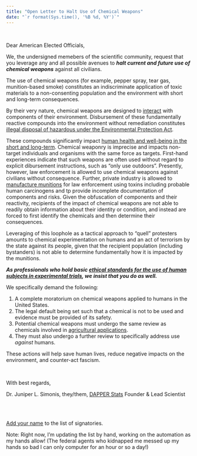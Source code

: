 ```yaml
---
title: "Open Letter to Halt Use of Chemical Weapons"
date: "`r format(Sys.time(), '%B %d, %Y')`"
---
```


<br>

Dear American Elected Officials,

We, the undersigned memebers of the scientific community, request that you leverage any and all possible avenues to ***halt current and future use of chemical weapons*** against all civilians.

The use of chemical weapons (for example, pepper spray, tear gas, munition-based smoke) constitutes an indiscriminate application of toxic materials to a non-consenting population and the environment with short and long-term consequences. 

By their very nature, chemical weapons are designed to [interact](https://en.wikipedia.org/wiki/Chemical_reaction) with components of their environment.
Disbursement of these fundamentally reactive compounds into the environment without remediation constitutes [illegal disposal of hazardous under the Environmental Protection Act](https://www.epa.gov/hw/learn-basics-hazardous-waste).

These compounds significantly impact [human health and well-being in the short and long-term](https://www.dontshootpdx.org/riot-control-agents-report/).
Chemical weaponry is imprecise and impacts non-target individuals and organisms with the same force as targets.
First-hand experiences indicate that such weapons are often used without regard to explicit dibursement instructions, such as "only use outdoors".
Presently, however, law enforcement is allowed to use chemical weapons against civilians without consequence.
Further, private industry is allowed to [manufacture munitions](https://www.defense-technology.com/product/maximum-smoke-hc-large-style-canister/) for law enforcement using toxins including probable human carcinogens and tp provide incomplete documentation of components and risks.
Given the obfuscation of components and their reactivity, recipients of the impact of chemical weapons are not able to readily obtain information about their identity or condition, and instead are forced to first identify the chemicals and then determine their consequences.

Leveraging of this loophole as a tactical approach to "quell" protesters amounts to chemical experimentation on humans and an act of terrorism by the state against its people, given that the recipient population (including bystanders) is not able to determine fundamentally how it is impacted by the munitions. 

***As professionals who hold basic [ethical standards for the use of human subjects in experimental trials](https://www.fda.gov/patients/clinical-trials-what-patients-need-know/informed-consent-clinical-trials), we insist that you do as well.***

We specifically demand the following:

1. A complete moratorium on chemical weapons applied to humans in the United States. 
2. The legal default being set such that a chemical is not to be used and evidence must be provided of its safety.
3. Potential chemical weapons must undergo the same review as chemicals involved in [agricultural applications](https://www.fda.gov/food/chemicals-metals-pesticides-food/chemicals).
4. They must also undergo a further review to specifically address use *against* humans.

These actions will help save human lives, reduce negative impacts on the environment, and counter-act fascism.

<br>

With best regards,


Dr. Juniper L. Simonis, they/them, [DAPPER Stats](https://www.dapperstats.com) Founder & Lead Scientist

<br>
<br>

[Add your name](https://forms.gle/U2h1rZFdPxouW4SFA) to the list of signatories.

Note: Right now, I'm updating the list by hand, working on the automation as my hands allow! 
(The federal agents who kidnapped me messed up my hands so bad I can only computer for an hour or so a day!)